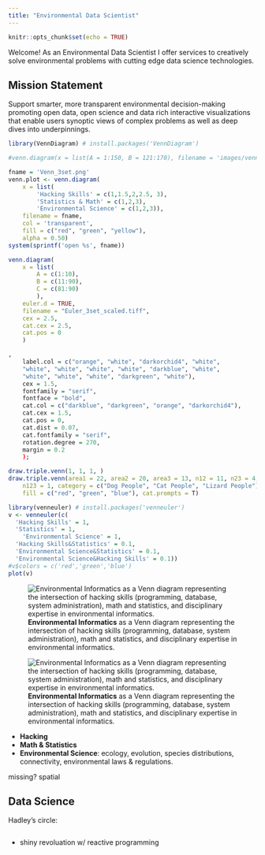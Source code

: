 ```yaml
---
title: "Environmental Data Scientist"
---
```


```r
knitr::opts_chunk$set(echo = TRUE)
```

Welcome! As an Environmental Data Scientist I offer services to creatively solve environmental problems with cutting edge data science technologies.

## Mission Statement

Support smarter, more transparent environmental decision-making promoting open data, open science and data rich interactive visualizations that enable users synoptic views of complex problems as well as deep dives into underpinnings.

```r
library(VennDiagram) # install.packages('VennDiagram')

#venn.diagram(x = list(A = 1:150, B = 121:170), filename = 'images/venn.diagram.png', imagetype = 'png')

fname = 'Venn_3set.png'
venn.plot <- venn.diagram(
	x = list(
		'Hacking Skills' = c(1,1.5,2,2.5, 3),
		'Statistics & Math' = c(1,2,3),
		'Environmental Science' = c(1,2,3)),
	filename = fname,
	col = 'transparent',
	fill = c("red", "green", "yellow"),
	alpha = 0.50)
system(sprintf('open %s', fname))

venn.diagram(
	x = list(
		A = c(1:10),
		B = c(11:90),
		C = c(81:90)
		),
	euler.d = TRUE,
	filename = "Euler_3set_scaled.tiff",
	cex = 2.5,
	cat.cex = 2.5,
	cat.pos = 0
	)

,
	label.col = c("orange", "white", "darkorchid4", "white", 
	"white", "white", "white", "white", "darkblue", "white", 
	"white", "white", "white", "darkgreen", "white"),
	cex = 1.5,
	fontfamily = "serif",
	fontface = "bold",
	cat.col = c("darkblue", "darkgreen", "orange", "darkorchid4"),
	cat.cex = 1.5,
	cat.pos = 0,
	cat.dist = 0.07,
	cat.fontfamily = "serif",
	rotation.degree = 270,
	margin = 0.2
	);

draw.triple.venn(1, 1, 1, )
draw.triple.venn(area1 = 22, area2 = 20, area3 = 13, n12 = 11, n23 = 4, n13 = 5, 
    n123 = 1, category = c("Dog People", "Cat People", "Lizard People"), lty = "blank", 
    fill = c("red", "green", "blue"), cat.prompts = T)

library(venneuler) # install.packages('venneuler')
v <- venneuler(c(
  'Hacking Skills' = 1, 
  'Statistics' = 1,
	'Environmental Science' = 1,
  'Hacking Skills&Statistics' = 0.1,
  'Environmental Science&Statistics' = 0.1,
  'Environmental Science&Hacking Skills' = 0.1))
#v$colors = c('red','green','blue')
plot(v)
```

![**Environmental Informatics** as a Venn diagram representing the intersection of hacking skills (programming, database, system administration), math and statistics, and disciplinary expertise in environmental informatics.](images/venn.diagram.png)


![**Environmental Informatics** as a Venn diagram representing the intersection of hacking skills (programming, database, system administration), math and statistics, and disciplinary expertise in environmental informatics.](https://docs.google.com/drawings/d/17Uyjlz5yG56aBGsPEV5kWzcnwE9bQEczsJiwZ8Xb26E/pub?w=386&h=326)

- **Hacking**
- **Math & Statistics**
- **Environmental Science**: ecology, evolution, species distributions, connectivity, environmental laws & regulations.

missing? spatial


## Data Science

Hadley's circle:

![]()

- shiny revoluation w/ reactive programming